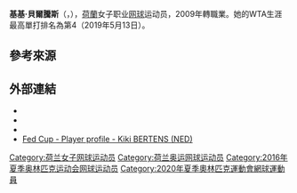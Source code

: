 {{noteTA
|1=zh-hans:贝尔滕斯;zh-hant:貝爾騰斯;
}}
{{Infobox 网球
|姓名=Kiki Bertens
|image= [[File:Kiki-bertens-1304709962.jpg|250px]]
|国籍={{NED}}
|生年=1991年
|生日={{birth date and age|mf=yes|1991|12|10}}
|出生地={{NED}}[[韋斯特蘭_(荷蘭)|韋斯特蘭]]
|居住地={{NED}}[[韋斯特蘭_(荷蘭)|韋斯特蘭]]
|身高=182
|体重=65
|持拍手=右
|反拍=雙手
|转职业年=2009年
|球拍=
|球衣=
|球鞋=
|单打最高排名=4（2019年5月13日）
|双打最高排名=16（2018年4月16日）
|现单打排名=4（2019年5月27日） 
|现双打排名=69（2019年5月27日）
|单打冠军头衔=（WTA）9（ITF）7
|双打冠军头衔=（WTA）10（ITF）11
|职业战绩={{tennis record|won=397|lost=235}}
|雙打職業戰績={{tennis record|won=176|lost=93}}
|奖金=$8,610,305[[美元|美元]]
|澳网最好成绩=第三輪（2018）
|法网最好成绩=四強（2016）
|温网最好成绩=八強（2018）
|美网最好成绩=第二輪（2012、2015）
|Othertournaments= yes
|WTA總決賽單打最好成績= 準決賽（2018)
|澳網雙打最好成績=八強（2015）
|法網雙打最好成績=八強（2016）
|溫網雙打最好成績=第三輪（2018）
|美網雙打最好成績=第三輪（2015）
|大满贯个数=
|奥运会最好成绩=
| OthertournamentsDoubles = yes
| WTAChampionshipsDoublesresult = 亞軍 (2017)
| Mixed                  = yes
| mixedrecord            = 
| mixedtitles            = 
| WimbledonMixedresult   = 第二輪 (2016)
| Team                   = yes
| FedCupresult           = 準決賽 (2016)<br/>Record 24–4
}}

'''基基·貝爾騰斯'''（{{lang-nl|'''Kiki Bertens'''}}，{{bd|1991年|12月10日|catIdx=Bertens, Kiki}}），[[荷蘭|荷蘭]]女子职业[[网球|网球]]运动员，2009年轉職業。她的WTA生涯最高單打排名為第4（2019年5月13日）。

== 參考來源 ==
{{reflist}}

== 外部連結 ==
* {{Official|http://www.kikibertens.nl/}}
* {{Wta|id=13772}}
* {{ITF Profile|id=100094532}}
* [http://www.fedcup.com/en/players/player/profile.aspx?playerid=100094532 Fed Cup - Player profile - Kiki BERTENS (NED)] {{Wayback|url=http://www.fedcup.com/en/players/player/profile.aspx?playerid=100094532 |date=20160402045040 }}

{{Authority control}}
{{DEFAULTSORT:Bertens, Kiki}}
[[Category:荷兰女子网球运动员|Category:荷兰女子网球运动员]]
[[Category:荷兰奥运网球运动员|Category:荷兰奥运网球运动员]]
[[Category:2016年夏季奥林匹克运动会网球运动员|Category:2016年夏季奥林匹克运动会网球运动员]]
[[Category:2020年夏季奧林匹克運動會網球運動員|Category:2020年夏季奧林匹克運動會網球運動員]]